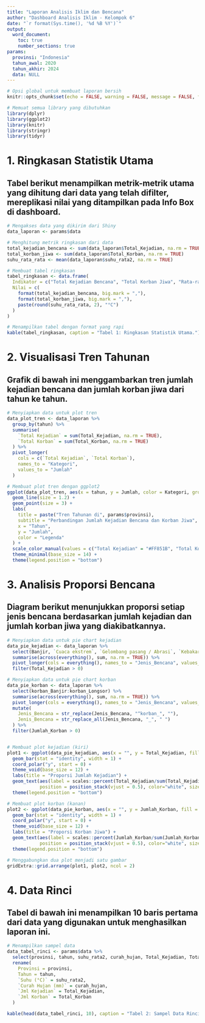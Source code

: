 ---
title: "Laporan Analisis Iklim dan Bencana"
author: "Dashboard Analisis Iklim - Kelompok 6"
date: "`r format(Sys.time(), '%d %B %Y')`"
output: 
  word_document: 
    toc: true
    number_sections: true
params:
  provinsi: "Indonesia"
  tahun_awal: 2020
  tahun_akhir: 2024
  data: NULL
---


```{r setup, include=FALSE}
# Opsi global untuk membuat laporan bersih
knitr::opts_chunk$set(echo = FALSE, warning = FALSE, message = FALSE, fig.align = 'center')

# Memuat semua library yang dibutuhkan
library(dplyr)
library(ggplot2)
library(knitr)
library(stringr)
library(tidyr)
```

# 1. Ringkasan Statistik Utama
## Tabel berikut menampilkan metrik-metrik utama yang dihitung dari data yang telah difilter, mereplikasi nilai yang ditampilkan pada Info Box di dashboard.

```{r}
# Mengakses data yang dikirim dari Shiny
data_laporan <- params$data

# Menghitung metrik ringkasan dari data
total_kejadian_bencana <- sum(data_laporan$Total_Kejadian, na.rm = TRUE)
total_korban_jiwa <- sum(data_laporan$Total_Korban, na.rm = TRUE)
suhu_rata_rata <- mean(data_laporan$suhu_rata2, na.rm = TRUE)

# Membuat tabel ringkasan
tabel_ringkasan <- data.frame(
  Indikator = c("Total Kejadian Bencana", "Total Korban Jiwa", "Rata-rata Suhu Tahunan"),
  Nilai = c(
    format(total_kejadian_bencana, big.mark = ","),
    format(total_korban_jiwa, big.mark = ","),
    paste(round(suhu_rata_rata, 2), "°C")
  )
)

# Menampilkan tabel dengan format yang rapi
kable(tabel_ringkasan, caption = "Tabel 1: Ringkasan Statistik Utama.")
```

# 2. Visualisasi Tren Tahunan
## Grafik di bawah ini menggambarkan tren jumlah kejadian bencana dan jumlah korban jiwa dari tahun ke tahun.

```{r}
# Menyiapkan data untuk plot tren
data_plot_tren <- data_laporan %>%
  group_by(tahun) %>%
  summarise(
    `Total Kejadian` = sum(Total_Kejadian, na.rm = TRUE),
    `Total Korban` = sum(Total_Korban, na.rm = TRUE)
  ) %>%
  pivot_longer(
    cols = c(`Total Kejadian`, `Total Korban`),
    names_to = "Kategori",
    values_to = "Jumlah"
  )

# Membuat plot tren dengan ggplot2
ggplot(data_plot_tren, aes(x = tahun, y = Jumlah, color = Kategori, group = Kategori)) +
  geom_line(size = 1.2) +
  geom_point(size = 3) +
  labs(
    title = paste("Tren Tahunan di", params$provinsi),
    subtitle = "Perbandingan Jumlah Kejadian Bencana dan Korban Jiwa",
    x = "Tahun",
    y = "Jumlah",
    color = "Legenda"
  ) +
  scale_color_manual(values = c("Total Kejadian" = "#FF851B", "Total Korban" = "#C93C3C")) +
  theme_minimal(base_size = 14) +
  theme(legend.position = "bottom")
```

# 3. Analisis Proporsi Bencana
## Diagram berikut menunjukkan proporsi setiap jenis bencana berdasarkan jumlah kejadian dan jumlah korban jiwa yang diakibatkannya.


```{r}
# Menyiapkan data untuk pie chart kejadian
data_pie_kejadian <- data_laporan %>%
  select(Banjir, `Cuaca ekstrem`, `Gelombang pasang / Abrasi`, `Kebakaran hutan dan lahan`, Kekeringan, Longsor) %>%
  summarise(across(everything(), sum, na.rm = TRUE)) %>%
  pivot_longer(cols = everything(), names_to = "Jenis_Bencana", values_to = "Total_Kejadian") %>%
  filter(Total_Kejadian > 0)

# Menyiapkan data untuk pie chart korban
data_pie_korban <- data_laporan %>%
  select(korban_Banjir:korban_Longsor) %>%
  summarise(across(everything(), sum, na.rm = TRUE)) %>%
  pivot_longer(cols = everything(), names_to = "Jenis_Bencana", values_to = "Jumlah_Korban") %>%
  mutate(
    Jenis_Bencana = str_replace(Jenis_Bencana, "^korban_", ""),
    Jenis_Bencana = str_replace_all(Jenis_Bencana, "_", " ")
  ) %>%
  filter(Jumlah_Korban > 0)


# Membuat plot kejadian (kiri)
plot1 <- ggplot(data_pie_kejadian, aes(x = "", y = Total_Kejadian, fill = Jenis_Bencana)) +
  geom_bar(stat = "identity", width = 1) +
  coord_polar("y", start = 0) +
  theme_void(base_size = 12) +
  labs(title = "Proporsi Jumlah Kejadian") +
  geom_text(aes(label = scales::percent(Total_Kejadian/sum(Total_Kejadian))), 
            position = position_stack(vjust = 0.5), color="white", size=4) +
  theme(legend.position = "bottom")

# Membuat plot korban (kanan)
plot2 <- ggplot(data_pie_korban, aes(x = "", y = Jumlah_Korban, fill = Jenis_Bencana)) +
  geom_bar(stat = "identity", width = 1) +
  coord_polar("y", start = 0) +
  theme_void(base_size = 12) +
  labs(title = "Proporsi Korban Jiwa") +
  geom_text(aes(label = scales::percent(Jumlah_Korban/sum(Jumlah_Korban))), 
            position = position_stack(vjust = 0.5), color="white", size=4) +
  theme(legend.position = "bottom")

# Menggabungkan dua plot menjadi satu gambar
gridExtra::grid.arrange(plot1, plot2, ncol = 2)
```

# 4. Data Rinci
## Tabel di bawah ini menampilkan 10 baris pertama dari data yang digunakan untuk menghasilkan laporan ini.

```{r}
# Menampilkan sampel data
data_tabel_rinci <- params$data %>%
  select(provinsi, tahun, suhu_rata2, curah_hujan, Total_Kejadian, Total_Korban) %>%
  rename(
    Provinsi = provinsi,
    Tahun = tahun,
    `Suhu (°C)` = suhu_rata2,
    `Curah Hujan (mm)` = curah_hujan,
    `Jml Kejadian` = Total_Kejadian,
    `Jml Korban` = Total_Korban
  )

kable(head(data_tabel_rinci, 10), caption = "Tabel 2: Sampel Data Rinci.")
```

